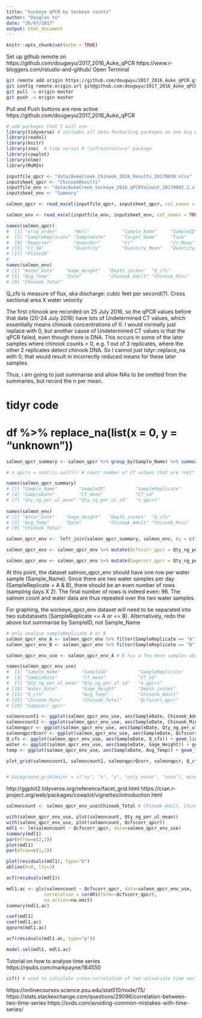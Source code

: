 ```yaml
---
title: "Sockeye qPCR by Sockeye counts"
author: "Douglas Yu"
date: "26/07/2017"
output: html_document
---
```


```r
knitr::opts_chunk$set(echo = TRUE)
```

Set up github remote on https://github.com/dougwyu/2017_2016_Auke_qPCR
https://www.r-bloggers.com/rstudio-and-github/
Open Terminal
```bash
git remote add origin https://github.com/dougwyu/2017_2016_Auke_qPCR.git
git config remote.origin.url git@github.com:dougwyu/2017_2016_Auke_qPCR.git
git pull -u origin master
git push -u origin master
```
Pull and Push buttons are now active
https://github.com/dougwyu/2017_2016_Auke_qPCR

```r
# add packages that I will use
library(tidyverse) # includes all data-formatting packages as one big package (e.g. ggplot2, tibble, tidyr, readr, purrr, dplyr) # because of conflicts, use:  dplyr::filter, dplyr::lag
library(readxl)
library(knitr)
library(zoo)  # time series R "infrastructure" package
library(cowplot)
library(nlme)
library(MuMIn)
```


```r
inputfile_qpcr <- "data/AukeCreek_Chinook_2016_Results_20170830.xlsx"
inputsheet_qpcr <- "ChinookResults"
inputfile_env <- "data/AukeCreek_Sockeye_2016_qPCRVsCount_20170802.2.xlsx"
inputsheet_env <- "Summary"

salmon_qpcr <- read_excel(inputfile_qpcr, inputsheet_qpcr, col_names = TRUE, col_types = c("numeric","text","text","numeric","text","date","text","text","text","text","numeric","numeric","numeric","numeric","numeric","numeric","text"), na = "NA")

salmon_env <- read_excel(inputfile_env, inputsheet_env, col_names = TRUE, col_types = c("skip","skip","skip","skip","skip","skip","skip","skip","skip","skip","skip","date","numeric","numeric","numeric","numeric","date","numeric","numeric","numeric"), na = "NA", n_max = 170)  # check number of rows to be input.  

```


```r
names(salmon_qpcr)
#  [1] "orig_order"      "Well"            "Sample_Name"     "SampleID"       
#  [5] "SampleReplicate" "SampleDate"      "Target_Name"     "Task"           
#  [9] "Reporter"        "Quencher"        "Cт"              "Cт_Mean"        
# [13] "Cт_SD"           "Quantity"        "Quantity_Mean"   "Quantity_SD"    
# [17] "PlateID"  
# 
names(salmon_env)
# [1] "Water_Date"    "Gage_Height"   "Depth_inches"  "Q_cfs"        
# [5] "Avg_Temp"      "Date"          "Chinook_Adult" "Chinook_Mini" 
# [9] "Chinook_Total"

```
Q_cfs is measure of flux, aka discharge:  cubic feet per second(?).  Cross sectional area X water velocity

The first chinook are recorded on 25 July 2016, so the qPCR values before that date (20-24 July 2016) have lots of Undetermined CT values, which essentially means chinook concentrations of 0.  I would normally just replace with 0, but another cause of Undetermined CT values is that the qPCR failed, even though there is DNA.  This occurs in some of the later samples where chinook counts > 0, e.g. 1 out of 3 replicates, where the other 2 replicates detect chinook DNA. So I cannot just tidyr::replace_na with 0;  that would result in incorrectly reduced means for these later samples.

Thus, i am going to just summarise and allow NAs to be omitted from the summaries, but record the n per mean. 

# tidyr code
# df %>% replace_na(list(x = 0, y = "unknown"))

```r
salmon_qpcr_summary <- salmon_qpcr %>% group_by(Sample_Name) %>% summarise(SampleID = first(SampleID), SampleReplicate = first(SampleReplicate), SampleDate = first(SampleDate), CT_mean = mean(Cт, na.rm=TRUE), CT_sd = sd(Cт, na.rm=TRUE), Qty_ng_per_ul_mean = mean(Quantity, na.rm=TRUE), Qty_ng_per_ul_sd = sd(Quantity, na.rm=TRUE), n_qpcrs = sum(!is.na(Cт))) %>% arrange(SampleDate)

# n_qpcrs = sum(!is.na(Cт)) # count number of CT values that are *not* "Undetermined"

names(salmon_qpcr_summary)
# [1] "Sample_Name"        "SampleID"           "SampleReplicate"   
# [4] "SampleDate"         "CT_mean"            "CT_sd"             
# [7] "Qty_ng_per_ul_mean" "Qty_ng_per_ul_sd"   "n_qpcrs"     
 
names(salmon_env)
# [1] "Water_Date"    "Gage_Height"   "Depth_inches"  "Q_cfs"        
# [5] "Avg_Temp"      "Date"          "Chinook_Adult" "Chinook_Mini" 
# [9] "Chinook_Total"

salmon_qpcr_env <-  left_join(salmon_qpcr_summary, salmon_env, by = c("SampleDate" = "Date"))  # join by two columns with different colnames

salmon_qpcr_env <- salmon_qpcr_env %>% mutate(Qcfscorr_qpcr = Qty_ng_per_ul_mean*(max(Q_cfs)/Q_cfs))

salmon_qpcr_env <- salmon_qpcr_env %>% mutate(Gagecorr_qpcr = Qty_ng_per_ul_mean*(max(Gage_Height)/Gage_Height))

```

At this point, the dataset salmon_qpcr_env should have one row per water sample (Sample_Name). Since there are two water samples per day (SampleReplicate = A & B), there should be an even number of rows (sampling days X 2).  The final number of rows is indeed even:  96.  The salmon count and water data are thus repeated over the two water samples.  

For graphing, the sockeye_qpcr_env dataset will need to be separated into two subdatasets (SampleReplicate == A or == B). Alternatively, redo the above but summarise by SampleID, not Sample_Name  

```r
# only analyse sampleReplicate A or B
salmon_qpcr_env_A <- salmon_qpcr_env %>% filter(SampleReplicate == "A")
salmon_qpcr_env_B <- salmon_qpcr_env %>% filter(SampleReplicate == "B")

salmon_qpcr_env_use <- salmon_qpcr_env_A # B has a few more samples where only one qPCR succeeded (mostly before chinook started)

names(salmon_qpcr_env_use)
#  [1] "Sample_Name"        "SampleID"           "SampleReplicate"   
#  [4] "SampleDate"         "CT_mean"            "CT_sd"             
#  [7] "Qty_ng_per_ul_mean" "Qty_ng_per_ul_sd"   "n_qpcrs"           
# [10] "Water_Date"         "Gage_Height"        "Depth_inches"      
# [13] "Q_cfs"              "Avg_Temp"           "Chinook_Adult"     
# [16] "Chinook_Mini"       "Chinook_Total"      "Qcfscorr_qpcr"     
# [19] "Gagecorr_qpcr"    

salmoncount1 <- ggplot(salmon_qpcr_env_use, aes(SampleDate, Chinook_Adult)) + geom_line() + xlab("") + ylab("Adult Counts") + background_grid(major = "x", minor="x", size.minor = 0.5, colour.minor = "grey90")
salmoncount2 <- ggplot(salmon_qpcr_env_use, aes(SampleDate, Chinook_Mini)) + geom_line() + xlab("") + ylab("Mini Counts") + background_grid(major = "x", minor="x", size.minor = 0.5, colour.minor = "grey90")
salmonqpcr <- ggplot(salmon_qpcr_env_use, aes(SampleDate, Qty_ng_per_ul_mean)) + geom_line() + xlab("") + ylab("qPCR conc") + background_grid(major = "x", minor="x", size.minor = 0.5, colour.minor = "grey90")
salmonqpcrQcorr <- ggplot(salmon_qpcr_env_use, aes(SampleDate, Qcfscorr_qpcr)) + geom_line() + xlab("") + ylab("Qcfs_corr_qPCR") + background_grid(major = "x", minor="x", size.minor = 0.5, colour.minor = "grey90")
Q_cfs <- ggplot(salmon_qpcr_env_use, aes(SampleDate, Q_cfs)) + geom_line() + xlab("") + ylab("Q_cfs") + background_grid(major = "x", minor="x", size.minor = 0.5, colour.minor = "grey90")
water <- ggplot(salmon_qpcr_env_use, aes(SampleDate, Gage_Height)) + geom_line() + xlab("") + ylab("Gage Height") + background_grid(major = "x", minor="x", size.minor = 0.5, colour.minor = "grey90")
temp <- ggplot(salmon_qpcr_env_use, aes(SampleDate, Avg_Temp)) + geom_line() + xlab("") + ylab("Avg Temp") + background_grid(major = "x", minor="x", size.minor = 0.5, colour.minor = "grey90")

plot_grid(salmoncount1, salmoncount2, salmonqpcrQcorr, salmonqpcr, Q_cfs, water, temp, nrow = 7, align = "v")


# background_grid(major = c("xy", "x", "y", "only_minor", "none"), minor = c("xy", "x", "y", "none"), size.major = 0.2, size.minor = 0.5, colour.major = "grey90", colour.minor = "grey98")
```

http://ggplot2.tidyverse.org/reference/facet_grid.html
https://cran.r-project.org/web/packages/cowplot/vignettes/introduction.html



```r
salmoncount <- salmon_qpcr_env_use$Chinook_Total # Chinook_Adult, Chinook_Mini, Chinook_Total

with(salmon_qpcr_env_use, plot(salmoncount, Qty_ng_per_ul_mean))
with(salmon_qpcr_env_use, plot(salmoncount, Qcfscorr_qpcr))
mdl1 <- lm(salmoncount ~ Qcfscorr_qpcr, data=salmon_qpcr_env_use)
summary(mdl1)
par(mfrow=c(2,2))
plot(mdl1)
par(mfrow=c(1,1))
```

```r
plot(residuals(mdl1), type="b")
abline(h=0, lty=3)
```

```r
acf(residuals(mdl1))
```

```r
mdl1.ac <- gls(salmoncount ~ Qcfscorr_qpcr, data=salmon_qpcr_env_use,
              correlation = corAR1(form=~Qcfscorr_qpcr),
              na.action=na.omit)
summary(mdl1.ac)
```

```r
coef(mdl1)
coef(mdl1.ac)
qqnorm(mdl1.ac)
```

```r
acf(residuals(mdl1.ac, type="p"))
```

```r
model.sel(mdl1, mdl1.ac)
```




Tutorial on how to analyse time series
https://rpubs.com/markpayne/164550
```r
ccf() # used to calculate cross-correlation of two univariate time series
```

https://onlinecourses.science.psu.edu/stat510/node/75/
https://stats.stackexchange.com/questions/29096/correlation-between-two-time-series
https://svds.com/avoiding-common-mistakes-with-time-series/
